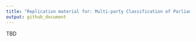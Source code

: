 ```yaml
---
title: "Replication material for: Multi-party Classification of Parliamentary Debates"
output: github_document
---
```



TBD